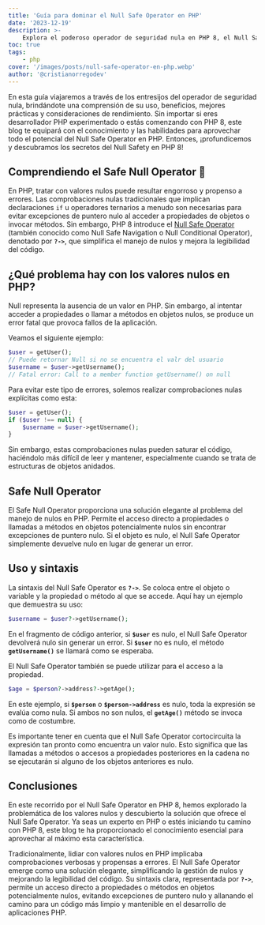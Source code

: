 ```yaml
---
title: 'Guía para dominar el Null Safe Operator en PHP'
date: '2023-12-19'
description: >-
    Explora el poderoso operador de seguridad nula en PHP 8, el Null Safety se ha convertido en un punto de inflexión en el manejo de valores nulos con facilidad y eficiencia.
toc: true
tags:
    - php
cover: '/images/posts/null-safe-operator-en-php.webp'
author: '@cristianorregodev'
---
```


En esta guía viajaremos a través de los entresijos del operador de seguridad nula, brindándote una comprensión de su uso, beneficios, mejores prácticas y consideraciones de rendimiento. Sin importar si eres desarrollador PHP experimentado o estás comenzando con PHP 8, este blog te equipará con el conocimiento y las habilidades para aprovechar todo el potencial del Null Safe Operator en PHP. Entonces, ¡profundicemos y descubramos los secretos del Null Safety en PHP 8!

## Comprendiendo el Safe Null Operator 🤯

En PHP, tratar con valores nulos puede resultar engorroso y propenso a errores. Las comprobaciones nulas tradicionales que implican declaraciones `if` u operadores ternarios a menudo son necesarias para evitar excepciones de puntero nulo al acceder a propiedades de objetos o invocar métodos. Sin embargo, PHP 8 introduce el <a href="https://php.watch/versions/8.0/null-safe-operator" target="_blank" rel="noopener noreferrer">Null Safe Operator</a> (también conocido como Null Safe Navigation o Null Conditional Operator), denotado por **`?->`**, que simplifica el manejo de nulos y mejora la legibilidad del código.

## ¿Qué problema hay con los valores nulos en PHP?

Null representa la ausencia de un valor en PHP. Sin embargo, al intentar acceder a propiedades o llamar a métodos en objetos nulos, se produce un error fatal que provoca fallos de la aplicación.

Veamos el siguiente ejemplo:

```php
$user = getUser();
// Puede retornar Null si no se encuentra el valr del usuario
$username = $user->getUsername();
// Fatal error: Call to a member function getUsername() on null
```

Para evitar este tipo de errores, solemos realizar comprobaciones nulas explícitas como esta:

```php
$user = getUser();
if ($user !== null) {
    $username = $user->getUsername();
}
```

Sin embargo, estas comprobaciones nulas pueden saturar el código, haciéndolo más difícil de leer y mantener, especialmente cuando se trata de estructuras de objetos anidados.

## Safe Null Operator

El Safe Null Operator proporciona una solución elegante al problema del manejo de nulos en PHP. Permite el acceso directo a propiedades o llamadas a métodos en objetos potencialmente nulos sin encontrar excepciones de puntero nulo. Si el objeto es nulo, el Null Safe Operator simplemente devuelve nulo en lugar de generar un error.

## Uso y sintaxis

La sintaxis del Null Safe Operator es **`?->`**. Se coloca entre el objeto o variable y la propiedad o método al que se accede. Aquí hay un ejemplo que demuestra su uso:

```php
$username = $user?->getUsername();
```

En el fragmento de código anterior, si **`$user`** es nulo, el Null Safe Operator devolverá nulo sin generar un error. Si **`$user`** no es nulo, el método **`getUsername()`** se llamará como se esperaba.

El Null Safe Operator también se puede utilizar para el acceso a la propiedad.

```php
$age = $person?->address?->getAge();
```

En este ejemplo, si **`$person`** o **`$person->address`** es nulo, toda la expresión se evalúa como nula. Si ambos no son nulos, el **`getAge()`** método se invoca como de costumbre.

Es importante tener en cuenta que el Null Safe Operator cortocircuita la expresión tan pronto como encuentra un valor nulo. Esto significa que las llamadas a métodos o accesos a propiedades posteriores en la cadena no se ejecutarán si alguno de los objetos anteriores es nulo.

## Conclusiones

En este recorrido por el Null Safe Operator en PHP 8, hemos explorado la problemática de los valores nulos y descubierto la solución que ofrece el Null Safe Operator. Ya seas un experto en PHP o estés iniciando tu camino con PHP 8, este blog te ha proporcionado el conocimiento esencial para aprovechar al máximo esta característica.

Tradicionalmente, lidiar con valores nulos en PHP implicaba comprobaciones verbosas y propensas a errores. El Null Safe Operator emerge como una solución elegante, simplificando la gestión de nulos y mejorando la legibilidad del código. Su sintaxis clara, representada por **`?->`**, permite un acceso directo a propiedades o métodos en objetos potencialmente nulos, evitando excepciones de puntero nulo y allanando el camino para un código más limpio y mantenible en el desarrollo de aplicaciones PHP.
